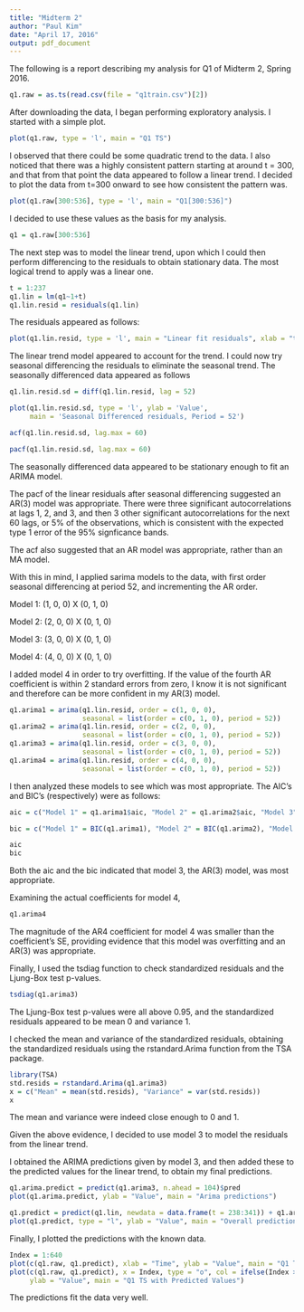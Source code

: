 ```yaml
---
title: "Midterm 2"
author: "Paul Kim"
date: "April 17, 2016"
output: pdf_document
---
```


The following is a report describing my analysis for Q1 of Midterm 2, Spring 2016.
```r
q1.raw = as.ts(read.csv(file = "q1train.csv")[2])
```
After downloading the data, I began performing exploratory analysis. 
I started with a simple plot.

```r
plot(q1.raw, type = 'l', main = "Q1 TS")
```

I observed that there could be some quadratic trend to the data. 
I also noticed that there was a highly consistent pattern starting at around t = 300, and that from that point the data appeared to follow a linear trend. 
I decided to plot the data from t=300 onward to see how consistent the pattern was. 


```r
plot(q1.raw[300:536], type = 'l', main = "Q1[300:536]")
```

I decided to use these values as the basis for my analysis. 
```r
q1 = q1.raw[300:536]
```

The next step was to model the linear trend, upon which I could then perform differencing to the residuals to obtain stationary data. The most logical trend to apply was a linear one. 


```r
t = 1:237
q1.lin = lm(q1~1+t)
q1.lin.resid = residuals(q1.lin)
```


The residuals appeared as follows:


```r
plot(q1.lin.resid, type = 'l', main = "Linear fit residuals", xlab = "t", ylab = "Value")
```

The linear trend model appeared to account for the trend. I could now try seasonal differencing the residuals to eliminate the seasonal trend. 
The seasonally differenced data appeared as follows

```r
q1.lin.resid.sd = diff(q1.lin.resid, lag = 52)
```


```r
plot(q1.lin.resid.sd, type = 'l', ylab = 'Value', 
     main = 'Seasonal Differenced residuals, Period = 52')

acf(q1.lin.resid.sd, lag.max = 60)

pacf(q1.lin.resid.sd, lag.max = 60)

```

The seasonally differenced data appeared to be stationary enough to fit an ARIMA model.

The pacf of the linear residuals after seasonal differencing suggested an AR(3) model was appropriate. There were three significant autocorrelations at lags 1, 2, and 3, and then 3 other significant autocorrelations for the next 60 lags, or 5% of the observations, which is consistent with the expected type 1 error of the 95% signficance bands. 

The acf also suggested that an AR model was appropriate, rather than an MA model.

With this in mind, I applied sarima models to the data, with first order seasonal differencing at period 52, and incrementing the AR order.

Model 1: (1, 0, 0) X (0, 1, 0)

Model 2: (2, 0, 0) X (0, 1, 0)

Model 3: (3, 0, 0) X (0, 1, 0)

Model 4: (4, 0, 0) X (0, 1, 0)

I added model 4 in order to try overfitting. If the value of the fourth AR coefficient is within 2 standard errors from zero, I know it is not significant and therefore can be more confident in my AR(3) model. 

```r
q1.arima1 = arima(q1.lin.resid, order = c(1, 0, 0), 
                  seasonal = list(order = c(0, 1, 0), period = 52))
q1.arima2 = arima(q1.lin.resid, order = c(2, 0, 0), 
                  seasonal = list(order = c(0, 1, 0), period = 52))
q1.arima3 = arima(q1.lin.resid, order = c(3, 0, 0), 
                  seasonal = list(order = c(0, 1, 0), period = 52))
q1.arima4 = arima(q1.lin.resid, order = c(4, 0, 0),
                  seasonal = list(order = c(0, 1, 0), period = 52))
```

I then analyzed these models to see which was most appropriate. The AIC's and BIC's (respectively) were as follows:
```r
aic = c("Model 1" = q1.arima1$aic, "Model 2" = q1.arima2$aic, "Model 3" = q1.arima3$aic, "Model 4" = q1.arima4$aic)

bic = c("Model 1" = BIC(q1.arima1), "Model 2" = BIC(q1.arima2), "Model 3" = BIC(q1.arima3), "Model 4" = BIC(q1.arima4))
```
```r
aic
bic
```

Both the aic and the bic indicated that model 3, the AR(3) model, was most appropriate. 

Examining the actual coefficients for model 4, 

```r
q1.arima4
```
The magnitude of the AR4 coefficient for model 4 was smaller than the coefficient's SE, providing evidence that this model was overfitting and an AR(3) was appropriate.

Finally, I used the tsdiag function to check standardized residuals and the Ljung-Box test p-values.


```r
tsdiag(q1.arima3)
```
The Ljung-Box test p-values were all above 0.95, and the standardized residuals appeared to be mean 0 and variance 1. 


I checked the mean and variance of the standardized residuals, obtaining the standardized residuals using the rstandard.Arima function from the TSA package.
```r
library(TSA)
std.resids = rstandard.Arima(q1.arima3)
x = c("Mean" = mean(std.resids), "Variance" = var(std.resids))
x
```
The mean and variance were indeed close enough to 0 and 1. 

Given the above evidence, I decided to use model 3 to model the residuals from the linear trend. 

I obtained the ARIMA predictions given by model 3, and then added these to the predicted values for the linear trend, to obtain my final predictions. 


```r
q1.arima.predict = predict(q1.arima3, n.ahead = 104)$pred
plot(q1.arima.predict, ylab = "Value", main = "Arima predictions")

q1.predict = predict(q1.lin, newdata = data.frame(t = 238:341)) + q1.arima.predict
plot(q1.predict, type = "l", ylab = "Value", main = "Overall predictions")
```

Finally, I plotted the predictions with the known data. 

```r
Index = 1:640
plot(c(q1.raw, q1.predict), xlab = "Time", ylab = "Value", main = "Q1 TS with Predicted Values", type = 'l')
plot(c(q1.raw, q1.predict), x = Index, type = "o", col = ifelse(Index > 536, "red", "black"), xlab = "Time",
     ylab = "Value", main = "Q1 TS with Predicted Values")
```

The predictions fit the data very well. 
